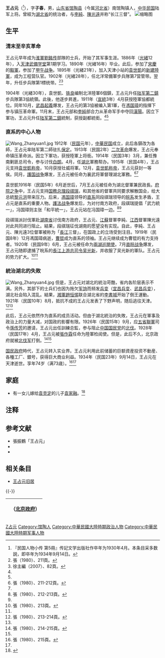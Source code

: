 {{Infobox Biography
| subject_name = 王占元 
| image_name = 王占元.jpg
| image_size = 200px
| image_caption = 王占元
| date_of_birth = 1861年2月20日
| place_of_birth = {{QING}}
| date_of_death = 1934年9月14日
| place_of_death = {{ROC}}[[天津|天津]]
| occupation = [[中华民国|中华民国]]陆军上将
}}

'''王占元'''（{{bd|1861年|2月20日|1934年|9月14日}}<ref>『民国人物小传 第5冊』传記文学出版社作卒年为1930年4月。本条目采多数説，即卒年为1934年9月14日。</ref>），字'''子春'''，男，[[山东省|山东省]][[馆陶县|馆陶县]]（今属[[河北省|河北省]]）南馆陶镇人，[[中华民国|中华民国]]陆军上将。曾經为[[湖北省_(中華民国)|湖北省]]的统治者，与[[李純_(民国)|李純]]、[[陳光遠|陳光遠]]并称“长江三督”。
[[File:Wang_Zhanyuan3.jpg|缩略图]]
== 生平 ==
=== 清末至辛亥革命 ===
王占元早年成为[[淮軍|淮軍]][[劉銘传|劉銘传]]部隊的士兵，开始了其军事生涯。1886年（[[光緒|光緒]]12年），入[[天津武備学堂|天津武備学堂]]第1期学习。1890年（光緒16年）毕业。此后，参加了[[宋慶|宋慶]]的[[毅軍|毅軍]]，参加了[[甲午战争|甲午战争]]。1895年（光緒21年），加入天津小站的[[袁世凱|袁世凱]]的[[新軍|新建陸軍]]，成为工程营队官。1902年（光緒28年），任北洋常備軍步兵隊第7营管带。翌年，升任步兵隊第1標统带。<ref name=Zhang>張（1980）、211頁。</ref><ref name=Xu>徐主編（2007）、82頁。</ref>

1904年（光緒30年），袁世凱、[[铁良|铁良]]编制北洋陸軍6個鎮，王占元升任[[陆军第二鎮|陆军第二鎮]]步兵隊第3協統領。此後，他逐步昇進，1911年（[[宣統|宣統]]3年）4月获授陸軍協都統位。同年10月，[[武昌起義|武昌起義]]爆发，王占元的第3協被编入第1軍，在[[馮国璋|馮国璋]]的指揮下参与镇压革命軍。11月末，王占元部和[[李純_(民国)|李純]]部合力从革命军手中夺回[[漢陽|漢陽]]。因立下軍功，王占元升任[[陆军第二鎮|陆军第二鎮]]統制，获授副都統銜。<ref name=Zhang/><ref name=Xu/>

=== 直系的中心人物 ===
[[File:Wang_Zhanyuan1.jpg|thumb]]
1912年（[[民国紀元|民国]]元年），[[中華民国|中華民国]]成立，此后各鎮改为各師，王占元率陆军第二師驻扎[[保定市|保定]]。1913年（民国2年）[[二次革命|二次革命]]爆发，王占元奉命镇压革命派。因立下軍功，获授陸軍上将銜。1914年（民国3年）3月，兼任豫南剿匪总司令，参与讨伐[[白朗_(人名)|白朗]]。4月，任[[湖北省_(中華民国)|湖北]]軍務帮办。1915年（民国4年），王占元支持[[袁世凱称帝|袁世凱称帝]]，10月获授壮威将軍。12月，[[袁世凱称帝|袁世凱称帝]]，王占元获封一等侯。同月，[[護国战争|護国战争]]爆发，王占元被任命为襄武将軍督理湖北軍務。<ref>張（1980）、211-212頁。</ref><ref name=Xu/>

袁世凱1916年（民国5年）6月逝世后，7月王占元被任命为湖北督軍兼民政長。[[府院之争|府院之争]]中，王占元支持[[中华民国国务总理|国務总理]][[段祺瑞|段祺瑞]]，和其他省的督軍共同要求解散国会，给大总統[[黎元洪|黎元洪]]带来压力。后来，[[馮国璋|馮国璋]]领导的[[直系|直系]]同段祺瑞领导的[[皖系|皖系]]发生矛盾，王占元是直系的重要人物。[[護法战争|護法战争]]爆发后，为对付南方政府，段祺瑞提倡「武力統一」，冯国璋则主张「和平統一」，王占元站在冯国璋一边。<ref>張（1980）、212-213頁。</ref><ref name=Xu/>

段祺瑞派討伐軍赴[[湖南省_(中華民国)|湖南省]]讨伐南方政府，王占元、[[江蘇省_(中華民国)|江蘇]]督軍李純、[[江西省_(中華民国)|江西]]督軍陳光遠对此共同进行阻止。結果，段祺瑞征伐湖南的愿望没有实现。自此，李純、王占元、陳光遠3位督軍被称为「[[長江|長江]]三督」，在国政上的立场受到注目。1919年（民国8年）12月馮国璋病逝，[[曹锟|曹锟]]成为直系的领袖。王占元继续成为曹锟的有力支持者。1920年（民国9年）6月，王占元被任命为[[兩湖巡閱使|兩湖巡閱使]]。7月[[直皖战争|直皖战争]]爆发，王占元随即逮捕了皖系的[[長江上游总司令|長江上游总司令]][[吴光新|吴光新]]，并收服了吴光新的軍队。王占元的势力扩大。<ref>張（1980）、213頁。</ref><ref name=Xu/>

=== 統治湖北的失敗 ===
[[File:Wang_Zhanyuan4.jpg|thumb]]
但是，王占元对湖北的統治苛酷，省内各阶层表示不满。另外，其部下的士兵们也因为拖欠[[军饷|军饷]]而频发[[兵变|兵变]]（[[宜昌兵变|宜昌兵变]]、[[武昌兵变|武昌兵变]]），湖北社会陷入混乱。結果，[[湘軍|湘軍]][[趙恒惕|趙恒惕]]联合湖北省的[[李書城|李書城]]开始了倒王運動。1921年（民国10年）8月，抵抗不成的王占元发表了下野声明，随后逃往天津。<ref>張（1980）、213-214頁。</ref><ref name=Xu/>

此后，王占元依然作为直系的成员活动。但由于湖北統治的失敗，王占元在軍事及政治上的力量大减，对国政的影響有限。1926年（民国15年）9月，应[[五省聯軍|五省聯軍]]司令[[孫传芳|孫传芳]]的邀请，王占元出任訓練总監，参与阻止[[中国国民党|中国国民党]]的[[北伐|北伐]]。1928年（民国17年）4月，王占元被[[張作霖|張作霖]]任命为陸軍检阅使。但是，此后不久，北京政府就被[[北伐军|北伐军]]打倒。<ref>張（1980）、214-215頁。</ref><ref name=Xu/>

[[国民政府|国民政府]]時代，王占元转入实业界。王占元利用此前储蓄的巨额資産投资不動産、各種工厂、銀号，获得巨大商业利益。1934年（民国23年）9月14日，王占元在天津逝世。享年74岁（满73歳）。<ref>張（1980）、215頁。</ref><ref name=Xu/>

==家庭==
*有一女儿嫁给[[袁克定|袁克定]]的儿子[[袁家融|袁家融]]。<ref>{{cite web|title=高伐林：百年迈不出这一步――专访袁世凯曾孙袁始|url=http://www.21ccom.net/articles/rwcq/article_2010061311420.html|date=2010-06-13|publisher=[[共识网|共识网]]|archiveurl=https://web.archive.org/web/20160304211401/http://www.21ccom.net/articles/rwcq/article_2010061311420.html|archivedate=2016-03-04|deadurl=yes}}</ref>

==注释==
{{Reflist|2}}

==参考文献==
{{Commonscat|Wang Zhanyuan}}
* 張振鶴「王占元」{{Cite book<!--|和書-->|author = [[中国社会科学院|中国社会科学院]]近代史研究所|title = 民国人物传 第2卷|year = 1980|publisher = [[中華書局|中華書局]]|isbn = }}
*{{Cite book<!--|和書-->|author = 徐友春主編|title = 民国人物大辞典 増訂版|year = 2007|publisher = 河北人民出版社|isbn = 978-7-202-03014-1}}
*{{Cite book<!--|和書-->|author = 劉寿林等編|title = 民国職官年表|year = 1995|publisher = [[中華書局|中華書局]]|isbn = 7-101-01320-1}}

==相关条目==
*[[王占元旧居|王占元旧居]]

{{-}}
{| class="wikitable" style="margin:0 auto"
|- 
!　{{CHN1912}}（[[中华民国北京政府|北京政府]]）
{{先代次代|[[湖北省_(中華民国)|湖北]]将軍|<small>1915年12月 - 1916年7月<br>（至1916年1月为代理）</small>|[[張錫鑾|張錫鑾]]|（改称督軍）}}
{{先代次代|湖北督軍|<small>1916年7月 - 1921年8月</small>|（将軍改称）|[[蕭耀南|蕭耀南]]}}
{{先代次代|[[兩湖巡閱使|兩湖巡閱使]]|<small>1920年6月 - 1921年8月</small>|（創設）|[[吴佩孚|吴佩孚]]}}
|}
{{湖北行政长官}}
{{北洋将军府上将军}}
{{巡閱使}}

{{Authority control}}
{{DEFAULTSORT:Wang王}}
[[Category:王姓|Z占元]]
[[Category:馆陶人|Category:馆陶人]]
[[Category:中華民國大陸時期政治人物|Category:中華民國大陸時期政治人物]]
[[Category:中華民國大陸時期军事人物|Category:中華民國大陸時期军事人物]]